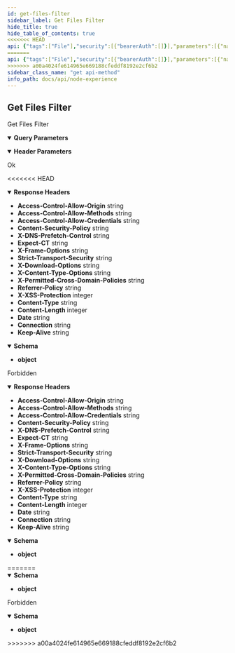 ```yaml
---
id: get-files-filter
sidebar_label: Get Files Filter
hide_title: true
hide_table_of_contents: true
<<<<<<< HEAD
api: {"tags":["File"],"security":[{"bearerAuth":[]}],"parameters":[{"name":"Content-Type","in":"header","schema":{"type":"string"},"example":"application/json"},{"name":"pagination[limit]","in":"query","schema":{"type":"integer"},"example":"30"},{"name":"pagination[offset]","in":"query","schema":{"type":"integer"},"example":"0"}],"responses":{"200":{"description":"Ok","headers":{"Access-Control-Allow-Origin":{"schema":{"type":"string","example":"*"}},"Access-Control-Allow-Methods":{"schema":{"type":"string","example":"GET,HEAD,PUT,POST,DELETE"}},"Access-Control-Allow-Credentials":{"schema":{"type":"string","example":"true"}},"Content-Security-Policy":{"schema":{"type":"string","example":"default-src 'self';base-uri 'self';block-all-mixed-content;font-src 'self' https: data:;frame-ancestors 'self';img-src 'self' data:;object-src 'none';script-src 'self';script-src-attr 'none';style-src 'self' https: 'unsafe-inline';upgrade-insecure-requests"}},"X-DNS-Prefetch-Control":{"schema":{"type":"string","example":"off"}},"Expect-CT":{"schema":{"type":"string","example":"max-age=0"}},"X-Frame-Options":{"schema":{"type":"string","example":"SAMEORIGIN"}},"Strict-Transport-Security":{"schema":{"type":"string","example":"max-age=15552000; includeSubDomains"}},"X-Download-Options":{"schema":{"type":"string","example":"noopen"}},"X-Content-Type-Options":{"schema":{"type":"string","example":"nosniff"}},"X-Permitted-Cross-Domain-Policies":{"schema":{"type":"string","example":"none"}},"Referrer-Policy":{"schema":{"type":"string","example":"no-referrer"}},"X-XSS-Protection":{"schema":{"type":"integer","example":"0"}},"Content-Type":{"schema":{"type":"string","example":"application/json; charset=utf-8"}},"Content-Length":{"schema":{"type":"integer","example":"123"}},"Date":{"schema":{"type":"string","example":"Mon, 25 Oct 2021 18:51:16 GMT"}},"Connection":{"schema":{"type":"string","example":"keep-alive"}},"Keep-Alive":{"schema":{"type":"string","example":"timeout=5"}}},"content":{"application/json":{"schema":{"type":"object"},"example":{"data":[{"id":"0085553e-9f7d-4109-82b8-73a6122073ba","name":"0085553e-9f7d-4109-82b8-73a6122073ba","originalName":"photo.png","extension":"png","path":"/","mimeType":"image/png","size":-507,"version":1,"isPublic":true,"createdAt":1663774494,"updatedAt":1663774494},{"id":"ce8f6d4e-153a-4804-a3a5-44ffbb93166e","name":"ce8f6d4e-153a-4804-a3a5-44ffbb93166e","originalName":"image.png","extension":"png","path":"/","mimeType":"image/png","size":3515330,"version":1,"isPublic":false,"createdAt":1663774786,"updatedAt":1663774786},{"id":"33f6dcad-b685-482a-87b6-9cfe1277e60d","name":"image.png","originalName":"image.png","extension":"png","path":"/","mimeType":"image/png","size":3515330,"version":1,"isPublic":false,"createdAt":1663774728,"updatedAt":1663774728}],"metadata":{},"pagination":{"total":3,"offset":0,"limit":30,"perPage":3,"currentPage":1,"lastPage":1,"from":0,"to":3,"path":"http://localhost:8089/api","firstUrl":"http://localhost:8089/api/files?pagination[limit]=30&pagination[offset]=0","lastUrl":"http://localhost:8089/api/files?pagination[limit]=30&pagination[offset]=0","nextUrl":null,"prevUrl":null,"currentUrl":"http://localhost:8089/api/files?pagination[limit]=30&pagination[offset]=0"}}}}},"403":{"description":"Forbidden","headers":{"Access-Control-Allow-Origin":{"schema":{"type":"string","example":"*"}},"Access-Control-Allow-Methods":{"schema":{"type":"string","example":"GET,HEAD,PUT,POST,DELETE"}},"Access-Control-Allow-Credentials":{"schema":{"type":"string","example":"true"}},"Content-Security-Policy":{"schema":{"type":"string","example":"default-src 'self';base-uri 'self';block-all-mixed-content;font-src 'self' https: data:;frame-ancestors 'self';img-src 'self' data:;object-src 'none';script-src 'self';script-src-attr 'none';style-src 'self' https: 'unsafe-inline';upgrade-insecure-requests"}},"X-DNS-Prefetch-Control":{"schema":{"type":"string","example":"off"}},"Expect-CT":{"schema":{"type":"string","example":"max-age=0"}},"X-Frame-Options":{"schema":{"type":"string","example":"SAMEORIGIN"}},"Strict-Transport-Security":{"schema":{"type":"string","example":"max-age=15552000; includeSubDomains"}},"X-Download-Options":{"schema":{"type":"string","example":"noopen"}},"X-Content-Type-Options":{"schema":{"type":"string","example":"nosniff"}},"X-Permitted-Cross-Domain-Policies":{"schema":{"type":"string","example":"none"}},"Referrer-Policy":{"schema":{"type":"string","example":"no-referrer"}},"X-XSS-Protection":{"schema":{"type":"integer","example":"0"}},"Content-Type":{"schema":{"type":"string","example":"application/json; charset=utf-8"}},"Content-Length":{"schema":{"type":"integer","example":"123"}},"Date":{"schema":{"type":"string","example":"Mon, 25 Oct 2021 18:51:16 GMT"}},"Connection":{"schema":{"type":"string","example":"keep-alive"}},"Keep-Alive":{"schema":{"type":"string","example":"timeout=5"}}},"content":{"application/json":{"schema":{"type":"object"},"example":{"message":"Invalid token.","errorCode":"auth.presentation.exceptions.tokenExpired","errors":null,"metadata":{}}}}}},"description":"Get Files Filter","method":"get","path":"/api/files","servers":[{"url":"http://{{url}}"}],"securitySchemes":{"BearerAuth":{"type":"http","scheme":"bearer"}},"info":{"title":"Node Experience","description":"Open API Specification","version":"0.0.1","x-logo":{"url":"https://raw.githubusercontent.com/DigiChanges/node-experience/docs/RABC/readme/NExp.svg","backgroundColor":"#FFFFFF","altText":"NExp"},"contact":{"name":"Nathan M. Russo","url":"https://www.linkedin.com/in/nathan-m-russo","email":"nathan@digichanges.com"},"license":{"name":"MIT","url":"https://es.wikipedia.org/wiki/Licencia_MIT"}},"postman":{"name":"Get Files Filter","description":{"type":"text/plain"},"url":{"path":["api","files"],"host":["{{baseUrl}}"],"query":[{"disabled":false,"key":"pagination[limit]","value":""},{"disabled":false,"key":"pagination[offset]","value":""}],"variable":[]},"header":[{"key":"Accept","value":"application/json"}],"method":"GET"}}
=======
api: {"tags":["File"],"security":[{"bearerAuth":[]}],"parameters":[{"name":"Content-Type","in":"header","schema":{"type":"string"},"example":"application/json"},{"name":"pagination[limit]","in":"query","schema":{"type":"integer"},"example":"30"},{"name":"pagination[offset]","in":"query","schema":{"type":"integer"},"example":"0"}],"responses":{"200":{"description":"Ok","content":{"application/json":{"schema":{"type":"object"},"example":{"data":[{"id":"0085553e-9f7d-4109-82b8-73a6122073ba","name":"0085553e-9f7d-4109-82b8-73a6122073ba","originalName":"photo.png","extension":"png","path":"/","mimeType":"image/png","size":-507,"version":1,"isPublic":true,"createdAt":1663774494,"updatedAt":1663774494},{"id":"ce8f6d4e-153a-4804-a3a5-44ffbb93166e","name":"ce8f6d4e-153a-4804-a3a5-44ffbb93166e","originalName":"image.png","extension":"png","path":"/","mimeType":"image/png","size":3515330,"version":1,"isPublic":false,"createdAt":1663774786,"updatedAt":1663774786},{"id":"33f6dcad-b685-482a-87b6-9cfe1277e60d","name":"image.png","originalName":"image.png","extension":"png","path":"/","mimeType":"image/png","size":3515330,"version":1,"isPublic":false,"createdAt":1663774728,"updatedAt":1663774728}],"metadata":{},"pagination":{"total":3,"offset":0,"limit":30,"perPage":3,"currentPage":1,"lastPage":1,"from":0,"to":3,"path":"http://localhost:8089/api","firstUrl":"http://localhost:8089/api/files?pagination[limit]=30&pagination[offset]=0","lastUrl":"http://localhost:8089/api/files?pagination[limit]=30&pagination[offset]=0","nextUrl":null,"prevUrl":null,"currentUrl":"http://localhost:8089/api/files?pagination[limit]=30&pagination[offset]=0"}}}}},"403":{"description":"Forbidden","content":{"application/json":{"schema":{"type":"object"},"example":{"message":"Invalid token.","errorCode":"auth.presentation.exceptions.tokenExpired","errors":null,"metadata":{}}}}}},"description":"Get Files Filter","method":"get","path":"/api/files","servers":[{"url":"http://{{url}}"}],"securitySchemes":{"BearerAuth":{"type":"http","scheme":"bearer"}},"info":{"title":"Node Experience","description":"Open API Specification","version":"0.0.1","x-logo":{"url":"https://raw.githubusercontent.com/DigiChanges/node-experience/docs/RABC/readme/NExp.svg","backgroundColor":"#FFFFFF","altText":"NExp"},"contact":{"name":"Nathan M. Russo","url":"https://www.linkedin.com/in/nathan-m-russo","email":"nathan@digichanges.com"},"license":{"name":"MIT","url":"https://es.wikipedia.org/wiki/Licencia_MIT"}},"postman":{"name":"Get Files Filter","description":{"type":"text/plain"},"url":{"path":["api","files"],"host":["{{baseUrl}}"],"query":[{"disabled":false,"key":"pagination[limit]","value":""},{"disabled":false,"key":"pagination[offset]","value":""}],"variable":[]},"header":[{"key":"Accept","value":"application/json"}],"method":"GET"}}
>>>>>>> a00a4024fe614965e669188cfeddf8192e2cf6b2
sidebar_class_name: "get api-method"
info_path: docs/api/node-experience
---
```



## Get Files Filter



Get Files Filter

<details style={{"marginBottom":"1rem"}} data-collapsed={false} open={true}><summary style={{}}><strong>Query Parameters</strong></summary><div><ul><ParamsItem className={"paramsItem"} param={{"name":"pagination[limit]","in":"query","schema":{"type":"integer"},"example":"30"}}></ParamsItem><ParamsItem className={"paramsItem"} param={{"name":"pagination[offset]","in":"query","schema":{"type":"integer"},"example":"0"}}></ParamsItem></ul></div></details><details style={{"marginBottom":"1rem"}} data-collapsed={false} open={true}><summary style={{}}><strong>Header Parameters</strong></summary><div><ul><ParamsItem className={"paramsItem"} param={{"name":"Content-Type","in":"header","schema":{"type":"string"},"example":"application/json"}}></ParamsItem></ul></div></details><div><ApiTabs><TabItem label={"200"} value={"200"}><div>

Ok

<<<<<<< HEAD
</div><details style={{"textAlign":"left","marginBottom":"1rem"}} data-collaposed={true} open={false}><summary style={{}}><strong>Response Headers</strong></summary><ul style={{"marginLeft":"1rem"}}><li class={"schemaItem"}><summary style={{}}><strong>Access-Control-Allow-Origin</strong><span style={{"opacity":"0.6"}}> string</span></summary><div></div></li><li class={"schemaItem"}><summary style={{}}><strong>Access-Control-Allow-Methods</strong><span style={{"opacity":"0.6"}}> string</span></summary><div></div></li><li class={"schemaItem"}><summary style={{}}><strong>Access-Control-Allow-Credentials</strong><span style={{"opacity":"0.6"}}> string</span></summary><div></div></li><li class={"schemaItem"}><summary style={{}}><strong>Content-Security-Policy</strong><span style={{"opacity":"0.6"}}> string</span></summary><div></div></li><li class={"schemaItem"}><summary style={{}}><strong>X-DNS-Prefetch-Control</strong><span style={{"opacity":"0.6"}}> string</span></summary><div></div></li><li class={"schemaItem"}><summary style={{}}><strong>Expect-CT</strong><span style={{"opacity":"0.6"}}> string</span></summary><div></div></li><li class={"schemaItem"}><summary style={{}}><strong>X-Frame-Options</strong><span style={{"opacity":"0.6"}}> string</span></summary><div></div></li><li class={"schemaItem"}><summary style={{}}><strong>Strict-Transport-Security</strong><span style={{"opacity":"0.6"}}> string</span></summary><div></div></li><li class={"schemaItem"}><summary style={{}}><strong>X-Download-Options</strong><span style={{"opacity":"0.6"}}> string</span></summary><div></div></li><li class={"schemaItem"}><summary style={{}}><strong>X-Content-Type-Options</strong><span style={{"opacity":"0.6"}}> string</span></summary><div></div></li><li class={"schemaItem"}><summary style={{}}><strong>X-Permitted-Cross-Domain-Policies</strong><span style={{"opacity":"0.6"}}> string</span></summary><div></div></li><li class={"schemaItem"}><summary style={{}}><strong>Referrer-Policy</strong><span style={{"opacity":"0.6"}}> string</span></summary><div></div></li><li class={"schemaItem"}><summary style={{}}><strong>X-XSS-Protection</strong><span style={{"opacity":"0.6"}}> integer</span></summary><div></div></li><li class={"schemaItem"}><summary style={{}}><strong>Content-Type</strong><span style={{"opacity":"0.6"}}> string</span></summary><div></div></li><li class={"schemaItem"}><summary style={{}}><strong>Content-Length</strong><span style={{"opacity":"0.6"}}> integer</span></summary><div></div></li><li class={"schemaItem"}><summary style={{}}><strong>Date</strong><span style={{"opacity":"0.6"}}> string</span></summary><div></div></li><li class={"schemaItem"}><summary style={{}}><strong>Connection</strong><span style={{"opacity":"0.6"}}> string</span></summary><div></div></li><li class={"schemaItem"}><summary style={{}}><strong>Keep-Alive</strong><span style={{"opacity":"0.6"}}> string</span></summary><div></div></li></ul></details><div><MimeTabs groupId={"mime-type"}><TabItem label={"application/json"} value={"application/json"}><SchemaTabs groupId={"schema-tabs"}><TabItem label={"Schema"} value={"Schema"}><details style={{}} data-collapsed={false} open={true}><summary style={{"textAlign":"left"}}><strong>Schema</strong></summary><div style={{"textAlign":"left","marginLeft":"1rem"}}></div><ul style={{"marginLeft":"1rem"}}><li><div><strong>object</strong></div></li></ul></details></TabItem><TabItem label={"Example (from schema)"} value={"Example (from schema)"}><ResponseSamples responseExample={"{}"} language={"json"}></ResponseSamples></TabItem><TabItem label={"Example"} value={"Example"}><ResponseSamples responseExample={"{\n  \"data\": [\n    {\n      \"id\": \"0085553e-9f7d-4109-82b8-73a6122073ba\",\n      \"name\": \"0085553e-9f7d-4109-82b8-73a6122073ba\",\n      \"originalName\": \"photo.png\",\n      \"extension\": \"png\",\n      \"path\": \"/\",\n      \"mimeType\": \"image/png\",\n      \"size\": -507,\n      \"version\": 1,\n      \"isPublic\": true,\n      \"createdAt\": 1663774494,\n      \"updatedAt\": 1663774494\n    },\n    {\n      \"id\": \"ce8f6d4e-153a-4804-a3a5-44ffbb93166e\",\n      \"name\": \"ce8f6d4e-153a-4804-a3a5-44ffbb93166e\",\n      \"originalName\": \"image.png\",\n      \"extension\": \"png\",\n      \"path\": \"/\",\n      \"mimeType\": \"image/png\",\n      \"size\": 3515330,\n      \"version\": 1,\n      \"isPublic\": false,\n      \"createdAt\": 1663774786,\n      \"updatedAt\": 1663774786\n    },\n    {\n      \"id\": \"33f6dcad-b685-482a-87b6-9cfe1277e60d\",\n      \"name\": \"image.png\",\n      \"originalName\": \"image.png\",\n      \"extension\": \"png\",\n      \"path\": \"/\",\n      \"mimeType\": \"image/png\",\n      \"size\": 3515330,\n      \"version\": 1,\n      \"isPublic\": false,\n      \"createdAt\": 1663774728,\n      \"updatedAt\": 1663774728\n    }\n  ],\n  \"metadata\": {},\n  \"pagination\": {\n    \"total\": 3,\n    \"offset\": 0,\n    \"limit\": 30,\n    \"perPage\": 3,\n    \"currentPage\": 1,\n    \"lastPage\": 1,\n    \"from\": 0,\n    \"to\": 3,\n    \"path\": \"http://localhost:8089/api\",\n    \"firstUrl\": \"http://localhost:8089/api/files?pagination[limit]=30&pagination[offset]=0\",\n    \"lastUrl\": \"http://localhost:8089/api/files?pagination[limit]=30&pagination[offset]=0\",\n    \"nextUrl\": null,\n    \"prevUrl\": null,\n    \"currentUrl\": \"http://localhost:8089/api/files?pagination[limit]=30&pagination[offset]=0\"\n  }\n}"} language={"json"}></ResponseSamples></TabItem></SchemaTabs></TabItem></MimeTabs></div></TabItem><TabItem label={"403"} value={"403"}><div>

Forbidden

</div><details style={{"textAlign":"left","marginBottom":"1rem"}} data-collaposed={true} open={false}><summary style={{}}><strong>Response Headers</strong></summary><ul style={{"marginLeft":"1rem"}}><li class={"schemaItem"}><summary style={{}}><strong>Access-Control-Allow-Origin</strong><span style={{"opacity":"0.6"}}> string</span></summary><div></div></li><li class={"schemaItem"}><summary style={{}}><strong>Access-Control-Allow-Methods</strong><span style={{"opacity":"0.6"}}> string</span></summary><div></div></li><li class={"schemaItem"}><summary style={{}}><strong>Access-Control-Allow-Credentials</strong><span style={{"opacity":"0.6"}}> string</span></summary><div></div></li><li class={"schemaItem"}><summary style={{}}><strong>Content-Security-Policy</strong><span style={{"opacity":"0.6"}}> string</span></summary><div></div></li><li class={"schemaItem"}><summary style={{}}><strong>X-DNS-Prefetch-Control</strong><span style={{"opacity":"0.6"}}> string</span></summary><div></div></li><li class={"schemaItem"}><summary style={{}}><strong>Expect-CT</strong><span style={{"opacity":"0.6"}}> string</span></summary><div></div></li><li class={"schemaItem"}><summary style={{}}><strong>X-Frame-Options</strong><span style={{"opacity":"0.6"}}> string</span></summary><div></div></li><li class={"schemaItem"}><summary style={{}}><strong>Strict-Transport-Security</strong><span style={{"opacity":"0.6"}}> string</span></summary><div></div></li><li class={"schemaItem"}><summary style={{}}><strong>X-Download-Options</strong><span style={{"opacity":"0.6"}}> string</span></summary><div></div></li><li class={"schemaItem"}><summary style={{}}><strong>X-Content-Type-Options</strong><span style={{"opacity":"0.6"}}> string</span></summary><div></div></li><li class={"schemaItem"}><summary style={{}}><strong>X-Permitted-Cross-Domain-Policies</strong><span style={{"opacity":"0.6"}}> string</span></summary><div></div></li><li class={"schemaItem"}><summary style={{}}><strong>Referrer-Policy</strong><span style={{"opacity":"0.6"}}> string</span></summary><div></div></li><li class={"schemaItem"}><summary style={{}}><strong>X-XSS-Protection</strong><span style={{"opacity":"0.6"}}> integer</span></summary><div></div></li><li class={"schemaItem"}><summary style={{}}><strong>Content-Type</strong><span style={{"opacity":"0.6"}}> string</span></summary><div></div></li><li class={"schemaItem"}><summary style={{}}><strong>Content-Length</strong><span style={{"opacity":"0.6"}}> integer</span></summary><div></div></li><li class={"schemaItem"}><summary style={{}}><strong>Date</strong><span style={{"opacity":"0.6"}}> string</span></summary><div></div></li><li class={"schemaItem"}><summary style={{}}><strong>Connection</strong><span style={{"opacity":"0.6"}}> string</span></summary><div></div></li><li class={"schemaItem"}><summary style={{}}><strong>Keep-Alive</strong><span style={{"opacity":"0.6"}}> string</span></summary><div></div></li></ul></details><div><MimeTabs groupId={"mime-type"}><TabItem label={"application/json"} value={"application/json"}><SchemaTabs groupId={"schema-tabs"}><TabItem label={"Schema"} value={"Schema"}><details style={{}} data-collapsed={false} open={true}><summary style={{"textAlign":"left"}}><strong>Schema</strong></summary><div style={{"textAlign":"left","marginLeft":"1rem"}}></div><ul style={{"marginLeft":"1rem"}}><li><div><strong>object</strong></div></li></ul></details></TabItem><TabItem label={"Example (from schema)"} value={"Example (from schema)"}><ResponseSamples responseExample={"{}"} language={"json"}></ResponseSamples></TabItem><TabItem label={"Example"} value={"Example"}><ResponseSamples responseExample={"{\n  \"message\": \"Invalid token.\",\n  \"errorCode\": \"auth.presentation.exceptions.tokenExpired\",\n  \"errors\": null,\n  \"metadata\": {}\n}"} language={"json"}></ResponseSamples></TabItem></SchemaTabs></TabItem></MimeTabs></div></TabItem></ApiTabs></div>
=======
</div><div><MimeTabs groupId={"mime-type"}><TabItem label={"application/json"} value={"application/json"}><SchemaTabs groupId={"schema-tabs"}><TabItem label={"Schema"} value={"Schema"}><details style={{}} data-collapsed={false} open={true}><summary style={{"textAlign":"left"}}><strong>Schema</strong></summary><div style={{"textAlign":"left","marginLeft":"1rem"}}></div><ul style={{"marginLeft":"1rem"}}><li><div><strong>object</strong></div></li></ul></details></TabItem><TabItem label={"Example (from schema)"} value={"Example (from schema)"}><ResponseSamples responseExample={"{}"} language={"json"}></ResponseSamples></TabItem><TabItem label={"Example"} value={"Example"}><ResponseSamples responseExample={"{\n  \"data\": [\n    {\n      \"id\": \"0085553e-9f7d-4109-82b8-73a6122073ba\",\n      \"name\": \"0085553e-9f7d-4109-82b8-73a6122073ba\",\n      \"originalName\": \"photo.png\",\n      \"extension\": \"png\",\n      \"path\": \"/\",\n      \"mimeType\": \"image/png\",\n      \"size\": -507,\n      \"version\": 1,\n      \"isPublic\": true,\n      \"createdAt\": 1663774494,\n      \"updatedAt\": 1663774494\n    },\n    {\n      \"id\": \"ce8f6d4e-153a-4804-a3a5-44ffbb93166e\",\n      \"name\": \"ce8f6d4e-153a-4804-a3a5-44ffbb93166e\",\n      \"originalName\": \"image.png\",\n      \"extension\": \"png\",\n      \"path\": \"/\",\n      \"mimeType\": \"image/png\",\n      \"size\": 3515330,\n      \"version\": 1,\n      \"isPublic\": false,\n      \"createdAt\": 1663774786,\n      \"updatedAt\": 1663774786\n    },\n    {\n      \"id\": \"33f6dcad-b685-482a-87b6-9cfe1277e60d\",\n      \"name\": \"image.png\",\n      \"originalName\": \"image.png\",\n      \"extension\": \"png\",\n      \"path\": \"/\",\n      \"mimeType\": \"image/png\",\n      \"size\": 3515330,\n      \"version\": 1,\n      \"isPublic\": false,\n      \"createdAt\": 1663774728,\n      \"updatedAt\": 1663774728\n    }\n  ],\n  \"metadata\": {},\n  \"pagination\": {\n    \"total\": 3,\n    \"offset\": 0,\n    \"limit\": 30,\n    \"perPage\": 3,\n    \"currentPage\": 1,\n    \"lastPage\": 1,\n    \"from\": 0,\n    \"to\": 3,\n    \"path\": \"http://localhost:8089/api\",\n    \"firstUrl\": \"http://localhost:8089/api/files?pagination[limit]=30&pagination[offset]=0\",\n    \"lastUrl\": \"http://localhost:8089/api/files?pagination[limit]=30&pagination[offset]=0\",\n    \"nextUrl\": null,\n    \"prevUrl\": null,\n    \"currentUrl\": \"http://localhost:8089/api/files?pagination[limit]=30&pagination[offset]=0\"\n  }\n}"} language={"json"}></ResponseSamples></TabItem></SchemaTabs></TabItem></MimeTabs></div></TabItem><TabItem label={"403"} value={"403"}><div>

Forbidden

</div><div><MimeTabs groupId={"mime-type"}><TabItem label={"application/json"} value={"application/json"}><SchemaTabs groupId={"schema-tabs"}><TabItem label={"Schema"} value={"Schema"}><details style={{}} data-collapsed={false} open={true}><summary style={{"textAlign":"left"}}><strong>Schema</strong></summary><div style={{"textAlign":"left","marginLeft":"1rem"}}></div><ul style={{"marginLeft":"1rem"}}><li><div><strong>object</strong></div></li></ul></details></TabItem><TabItem label={"Example (from schema)"} value={"Example (from schema)"}><ResponseSamples responseExample={"{}"} language={"json"}></ResponseSamples></TabItem><TabItem label={"Example"} value={"Example"}><ResponseSamples responseExample={"{\n  \"message\": \"Invalid token.\",\n  \"errorCode\": \"auth.presentation.exceptions.tokenExpired\",\n  \"errors\": null,\n  \"metadata\": {}\n}"} language={"json"}></ResponseSamples></TabItem></SchemaTabs></TabItem></MimeTabs></div></TabItem></ApiTabs></div>
>>>>>>> a00a4024fe614965e669188cfeddf8192e2cf6b2
      